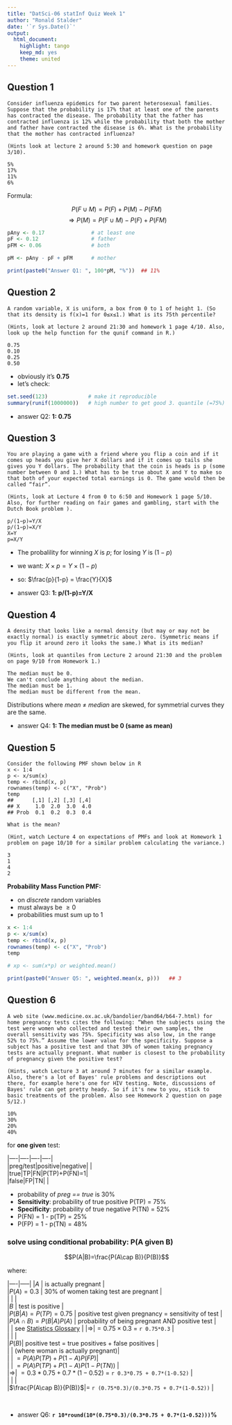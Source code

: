 ```yaml
---
title: "DatSci-06 statInf Quiz Week 1"
author: "Ronald Stalder"
date: '`r Sys.Date()`'
output:
  html_document:
    highlight: tango
    keep_md: yes
    theme: united
---
```


## Question 1

```
Consider influenza epidemics for two parent heterosexual families. Suppose that the probability is 17% that at least one of the parents has contracted the disease. The probability that the father has contracted influenza is 12% while the probability that both the mother and father have contracted the disease is 6%. What is the probability that the mother has contracted influenza?

(Hints look at lecture 2 around 5:30 and homework question on page 3/10).

5%
17%
11%
6%
```

Formula:  

$$ P(F\cup M) = P(F) + P(M) - P(FM) $$
$$ \Rightarrow P(M) = P(F\cup M) - P(F) + P(FM) $$


```r
pAny <- 0.17               # at least one
pF <- 0.12                 # father
pFM <- 0.06                # both

pM <- pAny - pF + pFM      # mother

print(paste0("Answer Q1: ", 100*pM, "%"))  ## 11%
```


## Question 2

```
A random variable, X is uniform, a box from 0 to 1 of height 1. (So that its density is f(x)=1 for 0≤x≤1.) What is its 75th percentile? 

(Hints, look at lecture 2 around 21:30 and homework 1 page 4/10. Also, look up the help function for the qunif command in R.)

0.75
0.10
0.25
0.50
```

- obviously it's **0.75**  
- let's check:  

```r
set.seed(123)             # make it reproducible
summary(runif(1000000))   # high number to get good 3. quantile (=75%)
```

- answer Q2: **1: 0.75**


## Question 3

```
You are playing a game with a friend where you flip a coin and if it comes up heads you give her X dollars and if it comes up tails she gives you Y dollars. The probability that the coin is heads is p (some number between 0 and 1.) What has to be true about X and Y to make so that both of your expected total earnings is 0. The game would then be called “fair”. 

(Hints, look at Lecture 4 from 0 to 6:50 and Homework 1 page 5/10. Also, for further reading on fair games and gambling, start with the Dutch Book problem ).

p/(1−p)=Y/X
p/(1−p)=X/Y
X=Y
p=X/Y
```

- The probalility for winning $X$ is $p$; for losing $Y$ is $(1-p)$  
- we want: $X\times p = Y\times(1-p)$  
- so: $\frac{p}{1-p} = \frac{Y}{X}$


- answer Q3: **1: p/(1-p)=Y/X**


## Question 4

```
A density that looks like a normal density (but may or may not be exactly normal) is exactly symmetric about zero. (Symmetric means if you flip it around zero it looks the same.) What is its median? 

(Hints, look at quantiles from Lecture 2 around 21:30 and the problem on page 9/10 from Homework 1.)

The median must be 0.
We can't conclude anything about the median.
The median must be 1.
The median must be different from the mean.
```

Distributions where *mean* $\neq$ *median* are skewed, for symmetrial curves they are the same.  

- answer Q4: **1: The median must be 0 (same as mean)**



## Question 5

```
Consider the following PMF shown below in R
x <- 1:4
p <- x/sum(x)
temp <- rbind(x, p)
rownames(temp) <- c("X", "Prob")
temp
##      [,1] [,2] [,3] [,4]
## X     1.0  2.0  3.0  4.0
## Prob  0.1  0.2  0.3  0.4

What is the mean? 

(Hint, watch Lecture 4 on expectations of PMFs and look at Homework 1 problem on page 10/10 for a similar problem calculating the variance.)

3
1
4
2
```

**Probability Mass Function PMF:**   

* on *discrete* random variables  
* must always be $\geq 0$  
* probabilities must sum up to $1$  


```r
x <- 1:4
p <- x/sum(x)
temp <- rbind(x, p)
rownames(temp) <- c("X", "Prob")
temp

# xp <- sum(x*p) or weighted.mean()

print(paste0("Answer Q5: ", weighted.mean(x, p)))   ## 3
```

## Question 6

```
A web site (www.medicine.ox.ac.uk/bandolier/band64/b64-7.html) for home pregnancy tests cites the following: “When the subjects using the test were women who collected and tested their own samples, the overall sensitivity was 75%. Specificity was also low, in the range 52% to 75%.” Assume the lower value for the specificity. Suppose a subject has a positive test and that 30% of women taking pregnancy tests are actually pregnant. What number is closest to the probability of pregnancy given the positive test?

(Hints, watch Lecture 3 at around 7 minutes for a similar example. Also, there's a lot of Bayes' rule problems and descriptions out there, for example here's one for HIV testing. Note, discussions of Bayes' rule can get pretty heady. So if it's new to you, stick to basic treatments of the problem. Also see Homework 2 question on page 5/12.)

10%
30%
20%
40%
```

for **one given** test:  

|----|----|----|----|  
|preg/test|positive|negative| |  
|true|TP|FN|P(TP)+P(FN)=1|  
|false|FP|TN| |  

- probability of *preg == true* is 30%
- **Sensitivity**: probability of true positive P(TP) = 75%  
- **Specificity**: probability of true negative P(TN) = 52%  
- P(FN) = 1 - p(TP) = 25%  
- P(FP) = 1 - p(TN) = 48%  

### solve using conditional probability: P(A given B)

$$P(A|B)=\frac{P(A\cap B)}{P(B)}$$  

where:

|----|-----|
|$A$ | is actually pregnant |  
|$P(A) = 0.3$ | 30% of women taking test are pregnant |  
|&nbsp;| |  
|$B$ | test is positive |  
|$P(B|A) = P(TP) = 0.75$ | positive test given pregnancy = sensitivity of test |  
|$P(A\cap B) = P(B|A)P(A)$ | probability of being pregnant AND positive test |  
| | see [Statistics Glossary](http://www.stats.gla.ac.uk/steps/glossary/probability.html#probability) |
|$\Rightarrow$|$=0.75\times 0.3$ = `r 0.75*0.3` |    
|&nbsp;| |  
|$P(B)$| positive test = true positives + false positives |  
| | (where woman is actually pregnant)|  
| | $= P(A)P(TP)+P(1-A)P(FP)$|  
| | $= P(A)P(TP)+P(1-A)P(1-P(TN))$ |  
|$\Rightarrow$| $= 0.3*0.75 + 0.7*(1-0.52)$ = `r 0.3*0.75 + 0.7*(1-0.52)` |  
|&nbsp;| |  
|$\frac{P(A\cap B)}{P(B)}$|= `r (0.75*0.3)/(0.3*0.75 + 0.7*(1-0.52))` |  

&nbsp;  

- answer Q6: **`r 10*round(10*(0.75*0.3)/(0.3*0.75 + 0.7*(1-0.52)))`%**
